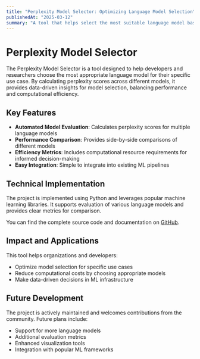 ```yaml
---
title: "Perplexity Model Selector: Optimizing Language Model Selection"
publishedAt: "2025-03-12"
summary: "A tool that helps select the most suitable language model based on perplexity scores, optimizing for both performance and efficiency."
---
```


# Perplexity Model Selector

The Perplexity Model Selector is a tool designed to help developers and researchers choose the most appropriate language model for their specific use case. By calculating perplexity scores across different models, it provides data-driven insights for model selection, balancing performance and computational efficiency.

## Key Features

- **Automated Model Evaluation**: Calculates perplexity scores for multiple language models
- **Performance Comparison**: Provides side-by-side comparisons of different models
- **Efficiency Metrics**: Includes computational resource requirements for informed decision-making
- **Easy Integration**: Simple to integrate into existing ML pipelines

## Technical Implementation

The project is implemented using Python and leverages popular machine learning libraries. It supports evaluation of various language models and provides clear metrics for comparison.

You can find the complete source code and documentation on [GitHub](https://github.com/JuluruAkhil/perplexity-model-selector).

## Impact and Applications

This tool helps organizations and developers:

- Optimize model selection for specific use cases
- Reduce computational costs by choosing appropriate models
- Make data-driven decisions in ML infrastructure

## Future Development

The project is actively maintained and welcomes contributions from the community. Future plans include:

- Support for more language models
- Additional evaluation metrics
- Enhanced visualization tools
- Integration with popular ML frameworks
